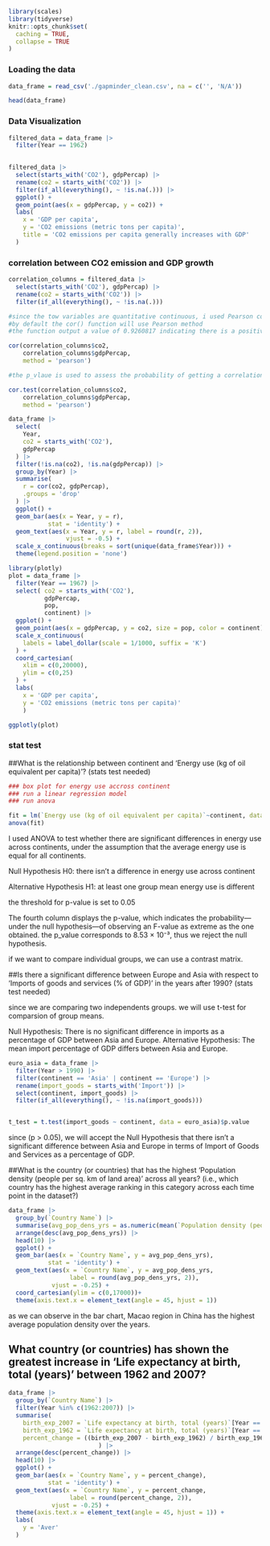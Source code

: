 ```r
library(scales)
library(tidyverse)
knitr::opts_chunk$set(
  caching = TRUE,
  collapse = TRUE
)
```

### Loading the data

```r
data_frame = read_csv('./gapminder_clean.csv', na = c('', 'N/A'))
```


```r
head(data_frame)
```

### Data Visualization
```r

filtered_data = data_frame |>
  filter(Year == 1962) 
  

filtered_data |>
  select(starts_with('CO2'), gdpPercap) |>
  rename(co2 = starts_with('CO2')) |>
  filter(if_all(everything(), ~ !is.na(.))) |>
  ggplot() +
  geom_point(aes(x = gdpPercap, y = co2)) +
  labs(
    x = 'GDP per capita',
    y = 'CO2 emissions (metric tons per capita)',
    title = 'CO2 emissions per capita generally increases with GDP'
  )
```



### correlation between CO2 emission and GDP growth
```r
correlation_columns = filtered_data |>
  select(starts_with('CO2'), gdpPercap) |>
  rename(co2 = starts_with('CO2')) |>
  filter(if_all(everything(), ~ !is.na(.)))

#since the tow variables are quantitative continuous, i used Pearson correlation
#by default the cor() function will use Pearson method
#the function output a value of 0.9260817 indicating there is a positive relation between the two variables (evolving in the same direction)

cor(correlation_columns$co2,
    correlation_columns$gdpPercap,
    method = 'pearson')

#the p_vlaue is used to assess the probability of getting a correlation coefficient as extreme as r, if we sample from a population when the null hypothesis r = 0 is true

cor.test(correlation_columns$co2,
    correlation_columns$gdpPercap,
    method = 'pearson')
```

```r

data_frame |>
  select(
    Year,
    co2 = starts_with('CO2'),
    gdpPercap
  ) |>
  filter(!is.na(co2), !is.na(gdpPercap)) |>
  group_by(Year) |>
  summarise(
    r = cor(co2, gdpPercap),
    .groups = 'drop'
  ) |>
  ggplot() +
  geom_bar(aes(x = Year, y = r),
           stat = 'identity') +
  geom_text(aes(x = Year, y = r, label = round(r, 2)),
                vjust = -0.5) +
  scale_x_continuous(breaks = sort(unique(data_frame$Year))) +
  theme(legend.position = 'none')
```

```r
library(plotly)
plot = data_frame |>
  filter(Year == 1967) |>
  select( co2 = starts_with('CO2'),
          gdpPercap,
          pop,
          continent) |>
  ggplot() +
  geom_point(aes(x = gdpPercap, y = co2, size = pop, color = continent)) +
  scale_x_continuous(
    labels = label_dollar(scale = 1/1000, suffix = 'K')
  ) +
  coord_cartesian(
    xlim = c(0,20000),
    ylim = c(0,25)
  ) +
  labs(
    x = 'GDP per capita',
    y = 'CO2 emissions (metric tons per capita)'
    )

ggplotly(plot) 
```
### stat test 

##What is the relationship between continent and 'Energy use (kg of oil equivalent per capita)'? (stats test needed)


```r
### box plot for energy use accross continent 
### run a linear regression model 
### run anova

fit = lm(`Energy use (kg of oil equivalent per capita)`~continent, data = data_frame)
anova(fit)
```

I used ANOVA to test whether there are significant differences in energy use across continents, under the assumption that the average energy use is equal for all continents. 

Null Hypothesis H0: there isn't a difference in energy use across continent

Alternative Hypothesis H1: at least one group mean energy use is different 

the threshold for p-value is set to 0.05

The fourth column displays the p-value, which indicates the probability—under the null hypothesis—of observing an F-value as extreme as the one obtained. the p_value corresponds to 8.53 × 10⁻³, thus we reject the null hypothesis.

if we want to compare individual groups, we can use a contrast matrix.

##Is there a significant difference between Europe and Asia with respect to 'Imports of goods and services (% of GDP)' in the years after 1990? (stats test needed)

since we are comparing two independents groups. we will use t-test for comparsion of group means.

Null Hypothesis: There is no significant difference in imports as a percentage of GDP between Asia and Europe.
Alternative Hypothesis: The mean import percentage of GDP differs between Asia and Europe.


```r

euro_asia = data_frame |>
  filter(Year > 1990) |>
  filter(continent == 'Asia' | continent == 'Europe') |>
  rename(import_goods = starts_with('Import')) |>
  select(continent, import_goods) |>
  filter(if_all(everything(), ~ !is.na(import_goods)))


t_test = t.test(import_goods ~ continent, data = euro_asia)$p.value

```

since (p > 0.05), we will accept the Null Hypothesis that there isn't a significant difference between Asia and Europe in terms of Import of Goods and Services as a percentage of GDP.

##What is the country (or countries) that has the highest 'Population density (people per sq. km of land area)' across all years? (i.e., which country has the highest average ranking in this category across each time point in the dataset?)

```r

data_frame |>
  group_by(`Country Name`) |>
  summarise(avg_pop_dens_yrs = as.numeric(mean(`Population density (people per sq. km of land area)`, na.rm = TRUE))) |>
  arrange(desc(avg_pop_dens_yrs)) |>
  head(10) |>
  ggplot() +
  geom_bar(aes(x = `Country Name`, y = avg_pop_dens_yrs),
           stat = 'identity') +
  geom_text(aes(x = `Country Name`, y = avg_pop_dens_yrs, 
                 label = round(avg_pop_dens_yrs, 2)),
            vjust = -0.25) +
  coord_cartesian(ylim = c(0,17000))+
  theme(axis.text.x = element_text(angle = 45, hjust = 1))
```
as we can observe in the bar chart, Macao region in China has the highest average population density over the years.

## What country (or countries) has shown the greatest increase in 'Life expectancy at birth, total (years)' between 1962 and 2007?

```r

data_frame |>
  group_by(`Country Name`) |>
  filter(Year %in% c(1962:2007)) |>
  summarise(
    birth_exp_2007 = `Life expectancy at birth, total (years)`[Year == 2007],
    birth_exp_1962 = `Life expectancy at birth, total (years)`[Year == 1962],
    percent_change = ((birth_exp_2007 - birth_exp_1962) / birth_exp_1962) * 100
                         ) |>
  arrange(desc(percent_change)) |>
  head(10) |>
  ggplot() +
  geom_bar(aes(x = `Country Name`, y = percent_change),
           stat = 'identity') +
  geom_text(aes(x = `Country Name`, y = percent_change, 
                 label = round(percent_change, 2)),
            vjust = -0.25) +
  theme(axis.text.x = element_text(angle = 45, hjust = 1)) +
  labs(
    y = 'Aver'
  )
```
